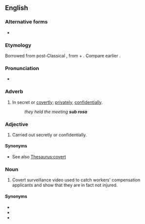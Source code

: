 ==English==
{{wikipedia}}

===Alternative forms===
* {{l|en|subrosa}} {{qualifier|noun}}

===Etymology===
Borrowed from post-Classical {{bor|en|la|sub rosā||under the rose}}, from {{m|la|sub||under}} + {{m|la|rosā||rose}}. Compare earlier {{m|en|under the rose}}.

===Pronunciation===
* {{IPA|en|/ˌsʌb.ˈɹəʊ.zə/}}

===Adverb===
{{head|en|adverb|head=sub rosa}}

# In secret or [[covertly]]; [[privately]], [[confidentially]]. {{defdate|from 17th c.}}
#: ''they held the meeting '''sub rosa'''''

===Adjective===
{{head|en|adjective|head=sub rosa}}

# Carried out secretly or confidentially.

====Synonyms====
* See also [[Thesaurus:covert]]

===Noun===
{{en-noun|-|head=sub rosa}}

# {{lb|en|slang|in workers' compensation cases}} Covert surveillance video used to catch workers' compensation applicants and show that they are in fact not injured.

====Synonyms====
* {{l|en|behind the scenes}}
* {{l|en|under the rose}}
* {{l|en|under the table}}